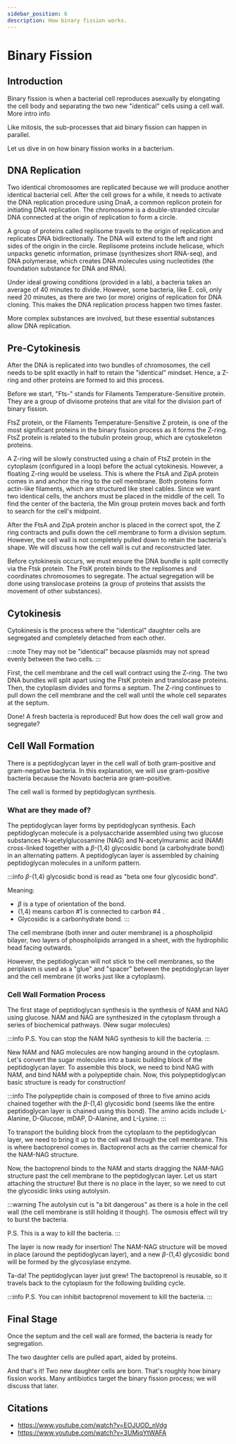 ```yaml
---
sidebar_position: 6
description: How binary fission works.
---
```

# Binary Fission
## Introduction
Binary fission is when a bacterial cell reproduces asexually by elongating the cell body and separating the two new "identical" cells using a cell wall. More intro info

Like mitosis, the sub-processes that aid binary fission can happen in parallel. 

Let us dive in on how binary fission works in a bacterium.
## DNA Replication
Two identical chromosomes are replicated because we will produce another identical bacterial cell. After the cell grows for a while, it needs to activate the DNA replication procedure using DnaA, a common replicon protein for initiating DNA replication. The chromosome is a double-stranded circular DNA connected at the origin of replication to form a circle. 

A group of proteins called replisome travels to the origin of replication and replicates DNA bidirectionally. The DNA will extend to the left and right sides of the origin in the circle. Replisome proteins include helicase, which unpacks genetic information, primase (synthesizes short RNA-seq), and DNA polymerase, which creates DNA molecules using nucleotides (the foundation substance for DNA and RNA).  

Under ideal growing conditions (provided in a lab), a bacteria takes an average of 40 minutes to divide. However, some bacteria, like E. coli, only need 20 minutes, as there are two (or more) origins of replication for DNA cloning. This makes the DNA replication process happen two times faster. 

More complex substances are involved, but these essential substances allow DNA replication. 

## Pre-Cytokinesis
After the DNA is replicated into two bundles of chromosomes, the cell needs to be split exactly in half to retain the "identical" mindset. Hence, a Z-ring and other proteins are formed to aid this process.

Before we start, "Fts-" stands for Filaments Temperature-Sensitive protein. They are a group of divisome proteins that are vital for the division part of binary fission.  

FtsZ protein, or the Filaments Temperature-Sensitive Z protein, is one of the most significant proteins in the binary fission process as it forms the Z-ring. FtsZ protein is related to the tubulin protein group, which are cytoskeleton proteins. 

A Z-ring will be slowly constructed using a chain of FtsZ protein in the cytoplasm (configured in a loop) before the actual cytokinesis. However, a floating Z-ring would be useless. This is where the FtsA and ZipA protein comes in and anchor the ring to the cell membrane. Both proteins form actin-like filaments, which are structured like steel cables. Since we want two identical cells, the anchors must be placed in the middle of the cell. To find the center of the bacteria, the Min group protein moves back and forth to search for the cell's midpoint. 

After the FtsA and ZipA protein anchor is placed in the correct spot, the Z ring contracts and pulls down the cell membrane to form a division septum. However, the cell wall is not completely pulled down to retain the bacteria's shape. We will discuss how the cell wall is cut and reconstructed later. 

Before cytokinesis occurs, we must ensure the DNA bundle is split correctly via the Ftsk protein. The FtsK protein binds to the replisomes and coordinates chromosomes to segregate. The actual segregation will be done using translocase proteins (a group of proteins that assists the movement of other substances). 

## Cytokinesis
Cytokinesis is the process where the "identical" daughter cells are segregated and completely detached from each other. 

:::note
They may not be "identical" because plasmids may not spread evenly between the two cells. 
:::

First, the cell membrane and the cell wall contract using the Z-ring. The two DNA bundles will split apart using the FtsK protein and translocase proteins. Then, the cytoplasm divides and forms a septum. The Z-ring continues to pull down the cell membrane and the cell wall until the whole cell separates at the septum. 

Done! A fresh bacteria is reproduced! But how does the cell wall grow and segregate?

## Cell Wall Formation
There is a peptidoglycan layer in the cell wall of both gram-positive and gram-negative bacteria. In this explanation, we will use gram-positive bacteria because the Novato bacteria are gram-positive. 

The cell wall is formed by peptidoglycan synthesis. 

### What are they made of?
The peptidoglycan layer forms by peptidoglycan synthesis. Each peptidoglycan molecule is a polysaccharide assembled using two glucose substances $\text{N-acetylglucosamine}$ ($\text{NAG}$) and $\text{N-acetylmuramic}$ acid ($\text{NAM}$) cross-linked together with a $\beta \text{-(1,4) glycosidic}$ bond (a carbohydrate bond) in an alternating pattern. A peptidoglycan layer is assembled by chaining peptidoglycan molecules in a uniform pattern. 

:::info
$\beta \text{-(1,4) glycosidic}$ bond is read as "beta one four glycosidic bond". 

Meaning:
- $\beta$ is a type of orientation of the bond.
- $\text{(1,4)}$ means carbon $\#1$ is connected to carbon $\#4$ .
- $\text{Glycosidic}$ is a carbonhydrate bond.
:::

The cell membrane (both inner and outer membrane) is a phospholipid bilayer, two layers of phospholipids arranged in a sheet, with the hydrophilic head facing outwards. 

However, the peptidoglycan will not stick to the cell membranes, so the periplasm is used as a "glue" and "spacer" between the peptidoglycan layer and the cell membrane (it works just like a cytoplasm). 

### Cell Wall Formation Process
The first stage of peptidoglycan synthesis is the synthesis of $\text{NAM}$ and $\text{NAG}$ using glucose. $\text{NAM}$ and $\text{NAG}$ are synthesized in the cytoplasm through a series of biochemical pathways. (New sugar molecules)

:::info
P.S. You can stop the $\text{NAM NAG}$ synthesis to kill the bacteria. 
:::

New $\text{NAM}$ and $\text{NAG}$ molecules are now hanging around in the cytoplasm. Let's convert the sugar molecules into a basic building block of the $\text{peptidoglycan}$ layer. To assemble this block, we need to bind $\text{NAG}$ with $\text{NAM}$, and bind $\text{NAM}$ with a $\text{polypeptide}$ chain. Now, this $\text{polypeptidoglycan}$ basic structure is ready for construction!

:::info
The $\text{polypeptide}$ chain is composed of three to five amino acids chained together with the $\beta \text{-(1,4) glycosidic}$ bond (seems like the entire $\text{peptidoglycan}$ layer is chained using this bond). The amino acids include $\text{L-Alanine}$, $\text{D-Glucose}$, $\text{mDAP}$, $\text{D-Alanine}$, and $\text{L-Lysine}$. 
:::

To transport the building block from the cytoplasm to the peptidoglycan layer, we need to bring it up to the cell wall through the cell membrane. This is where bactoprenol comes in. Bactoprenol acts as the carrier chemical for the $\text{NAM-NAG}$ structure. 

Now, the bactoprenol binds to the $\text{NAM}$ and starts dragging the $\text{NAM-NAG}$ structure past the cell membrane to the peptidoglycan layer. Let us start attaching the structure! But there is no place in the layer, so we need to cut the glycosidic links using autolysin. 

:::warning
The autolysin cut is "a bit dangerous" as there is a hole in the cell wall (the cell membrane is still holding it though). The osmosis effect will try to burst the bacteria.

P.S. This is a way to kill the bacteria. 
:::

The layer is now ready for insertion! The $\text{NAM-NAG}$ structure will be moved in place (around the peptidoglycan layer), and a new $\beta \text{-(1,4) glycosidic}$ bond will be formed by the glycosylase enzyme.  

Ta-da! The peptidoglycan layer just grew! The bactoprenol is reusable, so it travels back to the cytoplasm for the following building cycle. 

:::info
P.S. You can inhibit bactoprenol movement to kill the bacteria. 
:::

## Final Stage
Once the septum and the cell wall are formed, the bacteria is ready for segregation. 

The two daughter cells are pulled apart, aided by proteins. 

And that's it! Two new daughter cells are born. That's roughly how binary fission works. Many antibiotics target the binary fission process; we will discuss that later. 

## Citations
- https://www.youtube.com/watch?v=EOJUOD_nVdg
- https://www.youtube.com/watch?v=3UMiqYtWAFA